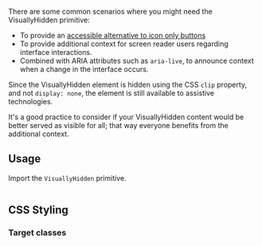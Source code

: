 

There are some common scenarios where you might need the VisuallyHidden primitive: 
- To provide an [accessible alternative to icon only buttons](#usage)
- To provide additional context for screen reader users regarding interface interactions.
- Combined with ARIA attributes such as `aria-live`, to announce context when a change in the interface occurs.

Since the VisuallyHidden element is hidden using the CSS `clip` property, and not `display: none`, the element is still available to assistive technologies.

<Alert variation="info" heading="Note">
 It's a good practice to consider if your VisuallyHidden content would be better served as visible for all; that way everyone benefits from the additional context.
</Alert>

## Usage

Import the `VisuallyHidden` primitive.

<Example>
  <DefaultVisuallyHiddenExample />
  
  <ExampleCode>

```jsx file=../examples/DefaultVisuallyHiddenExample.tsx

```

  </ExampleCode>
</Example>

## CSS Styling

### Target classes

<ComponentStyleDisplay componentName="VisuallyHidden" />
